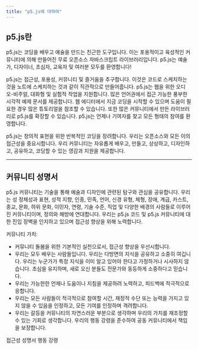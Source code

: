 ```yaml
---
title: "p5.js에 대하여"
---
```


## p5.js란

<div class='text-body-large'>
p5.js는 코딩을 배우고 예술을 만드는 친근한 도구입니다. 이는 포용적이고 육성적인 커뮤니티에 의해 만들어진 무료 오픈소스 자바스크립트 라이브러리입니다. p5.js는 예술가, 디자이너, 초심자, 교육자 및 여러분 모두를 환영합니다!

p5.js는 접근성, 포용성, 커뮤니티 및 즐거움을 추구합니다. 이것은 코드로 스케치하는 것을 노트에 스케치하는 것과 같이 직관적으로 만들어줍니다. p5.js는 웹을 위한 오디오-비주얼, 대화형 및 실험적 작업을 지원합니다. 많은 언어권에서 접근 가능한 풍부한 시각적 예제 문서를 제공합니다. 웹 에디터에서 지금 코딩을 시작할 수 있으며 도움이 필요한 경우 많은 튜토리얼을 참조할 수 있습니다. 또한 많은 커뮤니티에서 만든 라이브러리로 p5.js를 확장할 수 있습니다. p5.js는 언제나 기여자를 찾고 모든 형태의 참여를 환영합니다.

p5.js는 창의적 표현을 위한 반복적인 코딩을 장려합니다. 우리는 오픈소스와 모든 이의 접근성을 중요시합니다. 우리 커뮤니티는 자유롭게 배우고, 만들고, 상상하고, 디자인하고, 공유하고, 코딩할 수 있는 영감과 지원을 제공합니다.
</div>

<hr class='full-bleed'/>

## 커뮤니티 성명서

<div class='text-body-large'>
p5.js 커뮤니티는 기술을 통해 예술과 디자인에 관련된 탐구와 관심을 공유합니다. 우리는 성 정체성과 표현, 성적 지향, 인종, 민족, 언어, 신경 유형, 체형, 장애, 계급, 카스트, 종교, 문화, 하위 문화, 이민자, 연령, 기술 수준, 직업 및 다양한 배경의 사람들로 이루어진 커뮤니티이며, 정의와 해방에 연대합니다. 우리는 p5.js 코드 및 p5.js 커뮤니티에 대한 진입 장벽을 인지하고 있으며 접근성 향상을 위해 노력합니다.

커뮤니티 가치:
- 커뮤니티 돌봄을 위한 기본적인 실천으로서, 접근성 향상을 우선시합니다.
- 우리는 모두 배우는 사람들입니다. 우리는 다방면의 지식을 공유하고 소중히 여깁니다. 우리는 누군가가 특정 지식을 이미 알고 있어야 한다고 가정하거나 시사하지 않습니다. 초심을 유지하며, 새로 오신 분들도 전문가와 동등하게 소중하다고 믿습니다.
- 우리는 가능한한 언제나 도움이나 지침을 제공하려 노력하고, 피드백에 적극적으로 응합니다.
- 우리는 모든 사람들이 적극적으로 참여할 시간, 재정적 수단 또는 능력을 가지고 있지 않을 수 있음을 인정하고, 모든 기여를 인정하며 격려합니다.
- 우리는 갈등을 커뮤니티의 자연스러운 부분으로 생각하며 우리의 가치를 재조정할 수 있는 기회로 생각합니다. 우리의 행동 강령을 준수하여 공동 커뮤니티에서 책임을 보장합니다.
</div>

<div class='mt-xl'>
<LinkButton variant='link' url='/contribute/access'>접근성 성명서</LinkButton>
<LinkButton variant='link' url='/code-of-conduct'>행동 강령</LinkButton>
</div>